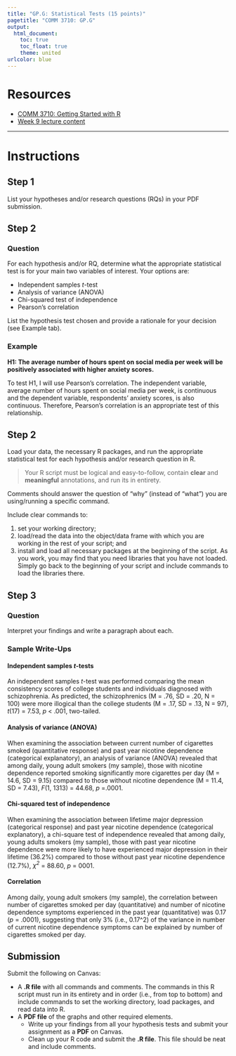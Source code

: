 ```yaml
---
title: "GP.G: Statistical Tests (15 points)"
pagetitle: "COMM 3710: GP.G"
output:
  html_document:
    toc: true
    toc_float: true
    theme: united
urlcolor: blue
---
```


# Resources
- [COMM 3710: Getting Started with R](https://sarakyeo.github.io/COMM-3710-bookdown/docs/index.html)
- [Week 9 lecture content](https://sarakyeo.github.io/COMM-3710/week9.html)

---

# Instructions

## Step 1
List your hypotheses and/or research questions (RQs) in your PDF submission.


## Step 2 {.tabset .tabset-fade .tabset-pills}
### Question
For each hypothesis and/or RQ, determine what the appropriate statistical test is for your main two variables of interest. Your options are:

- Independent samples *t*-test
- Analysis of variance (ANOVA)
- Chi-squared test of independence
- Pearson's correlation

List the hypothesis test chosen and provide a rationale for your decision (see Example tab).

### Example
**H1: The average number of hours spent on social media per week will be positively associated with higher anxiety scores.**

To test H1, I will use Pearson's correlation. The independent variable, average number of hours spent on social media per week, is continuous and the dependent variable, respondents' anxiety scores, is also continuous. Therefore, Pearson's correlation is an appropriate test of this relationship.


## Step 2
Load your data, the necessary R packages, and run the appropriate statistical test for each hypothesis and/or research question in R.

> Your R script must be logical and easy-to-follow, contain **clear** and **meaningful** annotations, and run its in entirety.

Comments should answer the question of "why" (instead of "what") you are using/running a specific command.

Include clear commands to:

1) set your working directory;
2) load/read the data into the object/data frame with which you are working in the rest of your script; and
3) install and load all necessary packages at the beginning of the script. As you work, you may find that you need libraries that you have not loaded. Simply go back to the beginning of your script and include commands to load the libraries there.


## Step 3 {.tabset .tabset-fade .tabset-pills}
### Question 
Interpret your findings and write a paragraph about each.

### Sample Write-Ups {.tabset .tabset-fade}

#### Independent samples *t*-tests
An independent samples *t*-test was performed comparing the mean consistency scores of college students and individuals diagnosed with schizophrenia. As predicted, the schizophrenics (M = .76, SD = .20, N = 100) were more illogical than the college students (M = .17, SD = .13, N = 97), *t*(17) = 7.53, *p* < .001, two-tailed.

#### Analysis of variance (ANOVA)
When examining the association between current number of cigarettes smoked (quantitative response) and past year nicotine dependence (categorical explanatory), an analysis of variance (ANOVA) revealed that among daily, young adult smokers (my sample), those with nicotine dependence reported smoking significantly more cigarettes per day (M = 14.6, SD = 9.15) compared to those without nicotine dependence (M = 11.4, SD = 7.43), *F*(1, 1313) = 44.68, *p* =.0001.

#### Chi-squared test of independence
When examining the association between lifetime major depression (categorical response) and past year nicotine dependence (categorical explanatory), a chi-square test of independence revealed that among daily, young adults smokers (my sample), those with past year nicotine dependence were more likely to have experienced major depression in their lifetime (36.2%) compared to those without past year nicotine dependence (12.7%), *$\chi$^2^* = 88.60, *p* = 0001.

#### Correlation
Among daily, young adult smokers (my sample), the correlation between number of cigarettes smoked per day (quantitative) and number of nicotine dependence symptoms experienced in the past year (quantitative) was 0.17 (*p* = .0001), suggesting that only 3% (i.e., 0.17^2) of the variance in number of current nicotine dependence symptoms can be explained by number of cigarettes smoked per day.


## Submission
Submit the following on Canvas:

- A **.R file** with all commands and comments. The commands in this R script must run in its entirety and in order (i.e., from top to bottom) and include commands to set the working directory, load packages, and read data into R.
- A **PDF file** of the graphs and other required elements.
   - Write up your findings from all your hypothesis tests and submit your assignment as a **PDF** on Canvas.
   - Clean up your R code and submit the **.R file**. This file should be neat and include comments.

